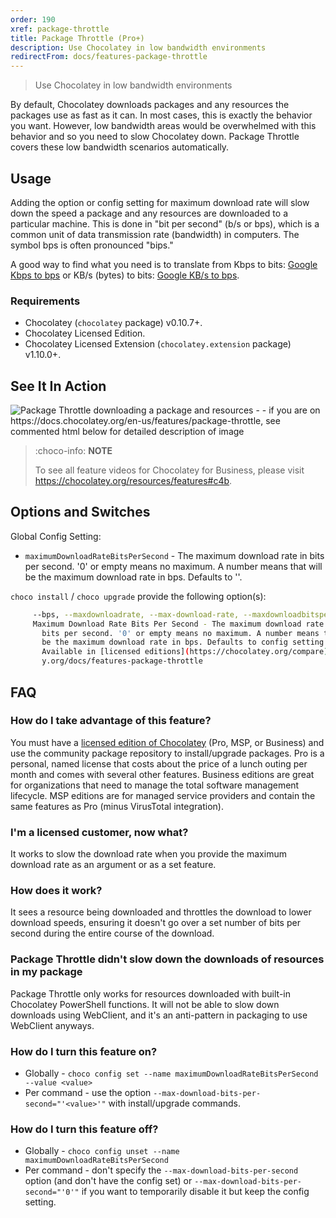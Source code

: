 ```yaml
---
order: 190
xref: package-throttle
title: Package Throttle (Pro+)
description: Use Chocolatey in low bandwidth environments
redirectFrom: docs/features-package-throttle
---
```


> Use Chocolatey in low bandwidth environments

By default, Chocolatey downloads packages and any resources the packages use as fast as it can. In most cases, this is exactly the behavior you want. However, low bandwidth areas would be overwhelmed with this behavior and so you need to slow Chocolatey down. Package Throttle covers these low bandwidth scenarios automatically.

## Usage

Adding the option or config setting for maximum download rate will slow down the speed a package and any resources are downloaded to a particular machine. This is done in "bit per second" (b/s or bps), which is a common unit of data transmission rate (bandwidth) in computers. The symbol bps is often pronounced "bips."

A good way to find what you need is to translate from Kbps to bits: [Google Kbps to bps](https://www.google.com/search?q=2+Kb/s+%3D+?+bps) or KB/s (bytes) to bits: [Google KB/s to bps](https://www.google.com/search?q=2+KB/s+%3D+bps).

### Requirements

* Chocolatey (`chocolatey` package) v0.10.7+.
* Chocolatey Licensed Edition.
* Chocolatey Licensed Extension (`chocolatey.extension` package) v1.10.0+.

## See It In Action

![Package Throttle downloading a package and resources - - if you are on https://docs.chocolatey.org/en-us/features/package-throttle, see commented html below for detailed description of image](/images/features/features_package_throttle.png)

<!--
Text in the image above:
Package Throttle - Slow Downloads of Packages and Downloaded Resources

- Great for low bandwidth environments
- Will not overwhelm bandwidth pipes
- Set in configuration and forget
- Future Licensed editions: set auto and let Windows determine this value automatically

-->

> :choco-info: **NOTE**
>
> To see all feature videos for Chocolatey for Business, please visit https://chocolatey.org/resources/features#c4b.

## Options and Switches

Global Config Setting:

 * `maximumDownloadRateBitsPerSecond` - The maximum download rate in bits per second. '0' or empty means no maximum. A number means that will be the maximum download rate in bps. Defaults to ''.


`choco install` / `choco upgrade` provide the following option(s):

~~~sh
     --bps, --maxdownloadrate, --max-download-rate, --maxdownloadbitspersecond, --max-download-bits-per-second, --maximumdownloadbitspersecond, --maximum-download-bits-per-second=VALUE
     Maximum Download Rate Bits Per Second - The maximum download rate in
       bits per second. '0' or empty means no maximum. A number means that will
       be the maximum download rate in bps. Defaults to config setting of '0'.
       Available in [licensed editions](https://chocolatey.org/compare). See https://chocolate-
       y.org/docs/features-package-throttle
~~~

## FAQ

### How do I take advantage of this feature?

You must have a [licensed edition of Chocolatey](https://chocolatey.org/pricing) (Pro, MSP, or Business) and use the community package repository to install/upgrade packages. Pro is a personal, named license that costs about the price of a lunch outing per month and comes with several other features. Business editions are great for organizations that need to manage the total software management lifecycle. MSP editions are for managed service providers and contain the same features as Pro (minus VirusTotal integration).

### I'm a licensed customer, now what?

It works to slow the download rate when you provide the maximum download rate as an argument or as a set feature.

### How does it work?

It sees a resource being downloaded and throttles the download to lower download speeds, ensuring it doesn't go over a set number of bits per second during the entire course of the download.

### Package Throttle didn't slow down the downloads of resources in my package

Package Throttle only works for resources downloaded with built-in Chocolatey PowerShell functions. It will not be able to slow down downloads using WebClient, and it's an anti-pattern in packaging to use WebClient anyways.

### How do I turn this feature on?

* Globally - `choco config set --name maximumDownloadRateBitsPerSecond --value <value>`
* Per command - use the option `--max-download-bits-per-second="'<value>'"` with install/upgrade commands.

### How do I turn this feature off?

* Globally - `choco config unset --name maximumDownloadRateBitsPerSecond`
* Per command - don't specify the `--max-download-bits-per-second` option (and don't have the config set) or `--max-download-bits-per-second="'0'"` if you want to temporarily disable it but keep the config setting.

